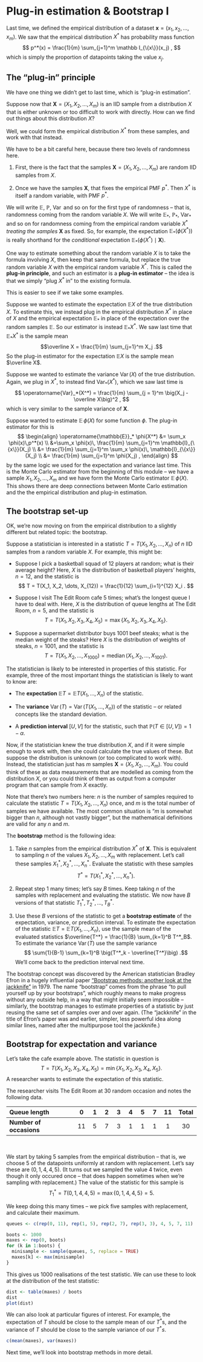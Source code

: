 # Plug-in estimation & Bootstrap I

Last time, we defined the empirical distribution of a dataset $\mathbf x = (x_1, x_2, \dots, x_m)$. We saw that the empirical distribution $X^*$ has probability mass function $$ p^*(x) = \frac{1}{m} \sum_{j=1}^m \mathbb I_{\{x\}}(x_j) , $$ which is simply the proportion of datapoints taking the value $x_j$.

## The "plug-in" principle

We have one thing we didn't get to last time, which is "plug-in estimation".

Suppose now that $\mathbf X = (X_1, X_2, \dots, X_m)$ is an IID sample from a distribution $X$ that is either unknown or too difficult to work with directly. How can we find out things about this distribution $X$?

Well, we could form the empirical distribution $X^*$ from these samples, and work with that instead.

We have to be a bit careful here, because there two levels of randomness here.

1.  First, there is the fact that the samples $\mathbf X = (X_1, X_2, \dots, X_m)$ are random IID samples from $X$.

2.  Once we have the samples $\mathbf X$, that fixes the empirical PMF $p^*$. Then $X^*$ is itself a random variable, with PMF $p^*$.

We will write $\mathbb E$, $\mathbb P$, $\operatorname{Var}$ and so on for the first type of randomness -- that is, randomness coming from the random variable $X$. We will write $\mathbb E_*$, $\mathbb P_*$, $\operatorname{Var}_*$ and so on for randomness coming from the empirical random variable $X^*$ *treating the samples* $\mathbf X$ as fixed. So, for example, the expectation $\mathbb E_*(\phi(X^*))$ is really shorthand for the *conditional* expectation $\mathbb E_*(\phi(X^*) \mid \mathbf X)$.

One way to estimate something about the random variable $X$ is to take the formula involving $X$, then keep that same formula, but replace the true random variable $X$ with the empirical random variable $X^*$. This is called the **plug-in principle**, and such an estimator is a **plug-in estimator** -- the idea is that we simply "plug $X^*$ in" to the existing formula.

This is easier to see if we take some examples.

Suppose we wanted to estimate the expectation $\mathbb EX$ of the true distribution $X$. To estimate this, we instead plug in the empirical distribution $X^*$ in place of $X$ and the empirical expectation $\mathbb E_*$ in place of the expectation over the random samples $\mathbb E$. So our estimator is instead $\mathbb E_*X^*$. We saw last time that $\mathbb E_*X^*$ is the sample mean $$\overline X = \frac{1}{m} \sum_{j=1}^m X_j .$$ So the plug-in estimator for the expectation $\mathbb EX$ is the sample mean $\overline X$.

Suppose we wanted to estimate the variance $\operatorname{Var}(X)$ of the true distribution. Again, we plug in $X^*$, to instead find $\operatorname{Var}_*(X^*)$, which we saw last time is $$ \operatorname{Var}_*(X^*) = \frac{1}{m} \sum_{j = 1}^m \big(X_j - \overline X\big)^2 , $$ which is very similar to the sample variance of $\mathbf X$.

Suppose wanted to estimate $\operatorname{\mathbb E}\phi(X)$ for some function $\phi$. The plug-in estimator for this is $$ \begin{align}
\operatorname{\mathbb{E}}_* \phi(X^*) &= \sum_x \phi(x)\,p^*(x) \\
&=\sum_x \phi(x)\, \frac{1}{m} \sum_{j=1}^m \mathbb{I}_{\{x\}}(X_j)  \\
&= \frac{1}{m} \sum_{j=1}^m \sum_x \phi(x)\, \mathbb{I}_{\{x\}}(X_j) \\
&= \frac{1}{m} \sum_{j=1}^m \phi(X_j) ,
\end{align} $$ by the same logic we used for the expectation and variance last time. This is the Monte Carlo estimator from the beginning of this module -- we have a sample $X_1, X_2, \dots, X_m$ and we have form the Monte Carlo estimator $\operatorname{\mathbb E}\phi(X)$. This shows there are deep connections between Monte Carlo estimation and the the empirical distribution and plug-in estimation.

## The bootstrap set-up

OK, we're now moving on from the empirical distribution to a slightly different but related topic: the bootstrap.

Suppose a statistician is interested in a statistic $T = T(X_1, X_2, \dots, X_n)$ of $n$ IID samples from a random variable $X$. For example, this might be:

-   Suppose I pick a basketball squad of 12 players at random; what is their average height? Here, $X$ is the distribution of basketball players' heights, $n = 12$, and the statistic is $$ T = T(X_1, X_2, \dots, X_{12}) = \frac{1}{12} \sum_{i=1}^{12} X_i . $$

-   Suppose I visit The Edit Room cafe 5 times; what's the longest queue I have to deal with. Here, $X$ is the distribution of queue lengths at The Edit Room, $n = 5$, and the statistic is $$ T = T(X_1, X_2, X_3, X_4, X_5) = \max\{X_1, X_2, X_3, X_4, X_5\} . $$

-   Suppose a supermarket distributor buys 1001 beef steaks; what is the median weight of the steaks? Here $X$ is the distribution of weights of steaks, $n = 1001$, and the statistic is $$ T = T(X_1, X_2, \dots, X_{1000}) = \operatorname{median} (X_1, X_2, \dots, X_{1001}) . $$

The statistician is likely to be interested in properties of this statistic. For example, three of the most important things the statistician is likely to want to know are:

-   The **expectation** $\mathbb ET = \mathbb ET(X_1, \dots, X_n)$ of the statistic.

-   The **variance** $\operatorname{Var}(T) = \operatorname{Var}(T(X_1, \dots, X_n))$ of the statistic -- or related concepts like the standard deviation.

-   A **prediction  interval** $[U,V]$ for the statistic, such that $\mathbb P(T \in [U,V]) = 1-\alpha$.

Now, if the statistician knew the true distribution $X$, and if it were simple enough to work with, then she could calculate the true values of these. But suppose the distribution is unknown (or too complicated to work with). Instead, the statistician just has $m$ samples $\mathbf X = (X_1, X_2, \dots, X_m)$. You could think of these as data measurements that are modelled as coming from the distribution $X$, or you could think of them as output from a computer program that can sample from $X$ exactly.

Note that there's two numbers here: $n$ is the number of samples required to calculate the statistic $T = T(X_1, X_2, \dots, X_n)$ once, and $m$ is the total number of samples we have available. The most common situation is "$m$ is somewhat bigger than $n$, although not vastly bigger", but the mathematical definitions are valid for any $n$ and $m$.

The **bootstrap** method is the following idea:

1.  Take $n$ samples from the empirical distribution $X^*$ of $\mathbf X$. This is equivalent to sampling $n$ of the values $X_1, X_2, \dots, X_m$ with replacement. Let's call these samples $X^*_1, X^*_2, \dots, X^*_n$. Evaluate the statistic with these samples $$ T^* = T(X_1^*, X_2^*, \dots, X_n^*) . $$

2.  Repeat step 1 many times; let's say $B$ times. Keep taking $n$ of the samples with replacement and evaluating the statistic. We now have $B$ versions of that statistic $T^*_1, T^*_2, \dots, T^*_B$.

3.  Use these $B$ versions of the statistic to get a **bootstrap estimate** of the expectation, variance, or prediction interval. To estimate the expectation of the statistic $\mathbb ET = \mathbb ET(X_1, \dots, X_n)$, use the sample mean of the evaluated statistics $\overline{T^*} = \frac{1}{B} \sum_{k=1}^B T^*_B$. To estimate the variance $\operatorname{Var}(T)$ use the sample variance
$$ \sum{1}{B-1} \sum_{k=1}^B \big(T^*_k - \overline{T^*}\big) .$$
We'll come back to the prediction interval next time.

The bootstrap concept was discovered by the American statistician Bradley Efron in a hugely influential paper ["Bootstrap methods: another look at the jackknife"](https://doi.org/10.1214/aos/1176344552) in 1979. The name "bootstrap" comes from the phrase "to pull yourself up by your bootstraps", which roughly means to make progress without any outside help, in a way that might initially seem impossible -- similarly, the bootstrap manages to estimate properties of a statistic by just reusing the same set of samples over and over again. (The "jackknife" in the title of Efron's paper was and earlier, simpler, less powerful idea along similar lines, named after the multipurpose tool the jackknife.)

## Bootstrap for expectation and variance

::: {#exm-cafe}
Let's take the cafe example above. The statistic in question is $$ T = T(X_1, X_2, X_3, X_4, X_5) = \min\{X_1, X_2, X_3, X_4, X_5\} . $$ A researcher wants to estimate the expectation of this statistic.

The researcher visits The Edit Room at 30 random occasion and notes the following data.

| **Queue length**        |  0  |  1  |  2  |  3  |  4  |  5  |  7  | 11  | Total |
|:------------------------|:---:|:---:|:---:|:---:|:---:|:---:|:---:|:---:|:-----:|
| **Number of occasions** | 11  |  5  |  7  |  3  |  1  |  1  |  1  |  1  |  30   |

 

We start by taking 5 samples from the empirical distribution -- that is, we choose 5 of the datapoints uniformly at random with replacement. Let's say these are $(0, 1, 4, 4, 5)$. (It turns out we sampled the value 4 twice, even though it only occured once -- that does happen sometimes when we're sampling with replacement.) The value of the statistic for this sample is $$ T_1^* = T(0, 1, 4, 4, 5) = \max \{0, 1, 4, 4, 5\} = 5 .$$

We keep doing this many times -- we pick five samples with replacement, and calculate their maximum.

```r
queues <- c(rep(0, 11), rep(1, 5), rep(2, 7), rep(3, 3), 4, 5, 7, 11)

boots <- 1000
maxes <- rep(0, boots)
for (k in 1:boots) {
  minisample <- sample(queues, 5, replace = TRUE)
  maxes[k] <- max(minisample)
}
```

This gives us 1000 realisations of the test statistic. We can use these to look at the distribution of the test statistic:

```r
dist <- table(maxes) / boots
dist
plot(dist)
```

We can also look at particular figures of interest. For example, the expectation of $T$ should be close to the sample mean of our $T^*$s, and the variance of $T$ should be close to the sample variance of our $T^*s$.

```r
c(mean(maxes), var(maxes))
```

:::

Next time, we'll look into bootstrap methods in more detail.
